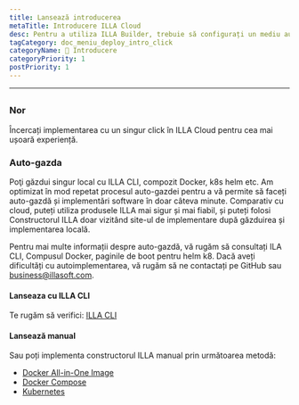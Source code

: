 ```yaml
---
title: Lansează introducerea
metaTitle: Introducere ILLA Cloud
desc: Pentru a utiliza ILLA Builder, trebuie să configurați un mediu auto-gazdă local sau să utilizați ILLA Cloud pentru a sări peste procesul de construcție și a utiliza rapid produsele ILLA.
tagCategory: doc_meniu_deploy_intro_click
categoryName: 👋 Introducere
categoryPriority: 1
postPriority: 1
---
```


* * *

## <h2 hidden>Lansare introducere</h2>

### Nor

Încercați implementarea cu un singur click în ILLA Cloud pentru cea mai ușoară experiență.

### Auto-gazda

Poţi găzdui singur local cu ILLA CLI, compozit Docker, k8s helm etc. Am optimizat în mod repetat procesul auto-gazdei pentru a vă permite să faceți auto-gazdă și implementări software în doar câteva minute. Comparativ cu cloud, puteți utiliza produsele ILLA mai sigur și mai fiabil, și puteți folosi Constructorul ILLA doar vizitând site-ul de implementare după găzduirea și implementarea locală.

Pentru mai multe informații despre auto-gazdă, vă rugăm să consultați ILA CLI, Compusul Docker, paginile de boot pentru helm k8.
Dacă aveți dificultăți cu autoimplementarea, vă rugăm să ne contactați pe GitHub sau business@illasoft.com.

#### Lanseaza cu ILLA CLI

Te rugăm să verifici: [ILLA CLI](https://www.illacloud.com/docs/illa-cli)

#### Lansează manual

Sau poți implementa constructorul ILLA manual prin următoarea metodă:

-   [Docker All-in-One Image](https://github.com/illacloud/deploy-illa-manually/blob/main/docker/README.md)
-   [Docker Compose](https://github.com/illacloud/deploy-illa-manually/blob/main/docker-compose/README.md)
-   [Kubernetes](https://github.com/illacloud/deploy-illa-manually/blob/main/kubernetes/README.md)
